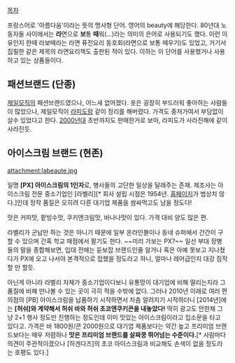 [[목차]]

{{{+1 La Beaute }}}

프랑스어로 '아름다움'이라는 뜻의 명사형 단어. 영어의 beauty에 해당한다.
80년대 노동자들 사이에서는 '''라'''면으로 '''보'''통 '''때'''워(...)라는 의미의 은어로 사용되기도 했다. 이런 이유인지 한때 라보떼라는 라면 퓨전요리 동호회(라면으로 보통 떼우기)도 있었고, 거기서 집필한 같은 제목의 라면요리책도 출판된 적이 있다.
이하는 이 단어를 사용했거나 사용하고 있는 상품들이다.

== 패션브랜드 (단종) ==
[[제일모직]]의 패션브랜드였으나, 어느새 없어졌다.
옷은 굉장히 부드러워 좋아하는 사람들이 많았으나, 제일모직이 [[라피도]]랑 같이 정리를 해버렸다. 가격도 중저가여서 부담없이 살수 있었다고 한다. [[2000년]]대 초반까지도 판매한거로 보아, 라피도가 사라진해에 같이 사라진듯.

== 아이스크림 브랜드 (현존) ==
attachment:labeaute.jpg

일명 '''[PX] 아이스크림의 1인자'''로, 병사들의 고단한 일상을 달래주는 존재. 제조사는 아이스크림 전문 중소기업인 [라벨리][* 회사 설립 시점은 1954년. [http://www.lavelee.co.kr 홈페이지]가 범상치 않다.]인데 정작 품질은 오히려 다른 대기업 제품을 쌈싸먹고도 남을 정도다!

맛은 커피맛, 팥빙수맛, 쿠키앤크림맛, 바나나맛이 있다. 가격 대비 양도 많은 편.

라벨리가 군납만 하는 것은 아니기 때문에 일부 온라인몰이나 동네 슈퍼에서 간간이 구할 수 있으며 간혹 학교 매점에서 팔기도 한다. ~~미리 가보는 PX?~~ 일선 부대 장병들의 말을 종합해보면, 입대 전에는 듣보잡 브랜드인줄 알거나 혹은 아예 못보고 지나쳤다가 PX에 오고 나서야 본격적으로 접했을 정도라고 하니, 얼마나 레어급인지 대강 짐작할 만 할듯. 

아닌게 아니라 라벨리 자체가 중소기업이다보니 유통망이 대기업에 비해 딸리는지라 그 품질에 비해 만나볼 수 있는 곳이 극히 적을 수밖에 없다. 그러나 2010년 이래로 여러 편의점의 [PB] 아이스크림을 납품하기 시작하면서 차츰 알려지기 시작하더니 [2014년]에는 '''[허쉬]와 계약해서 허쉬 바와 허쉬 초코앤쿠키콘을 내놓았다!''' 딱히 광고도 안한채 그냥 2+1 행사 정도만 진행하는 정도인데 이미 맛있는 아이스크림이라고 입소문을 타고 있다고. 가격은 바 1800원/콘 2000원으로 대기업 제품보다는 약간 높고 프리미엄 브랜드보다는 매우 저렴하나 '''맛은 프리미엄 브랜드를 살짜쿵 뛰어넘는 수준이다.'''[* 사람마다 의견이 주관적이겠으나 [하겐다즈]의 초코 아이스크림과 비교해도 손색이 없을 정도라는 호평도 있다.]
